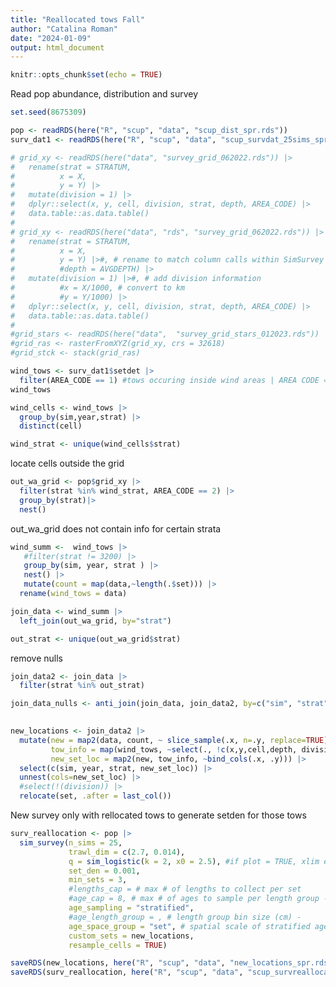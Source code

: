 ```yaml
---
title: "Reallocated tows Fall"
author: "Catalina Roman"
date: "2024-01-09"
output: html_document
---
```


```r
knitr::opts_chunk$set(echo = TRUE)
```

Read pop abundance, distribution and survey
```r
set.seed(8675309)

pop <- readRDS(here("R", "scup", "data", "scup_dist_spr.rds"))
surv_dat1 <- readRDS(here("R", "scup", "data", "scup_survdat_25sims_spr.rds"))

```

```r
# grid_xy <- readRDS(here("data", "survey_grid_062022.rds")) |>
#   rename(strat = STRATUM, 
#          x = X, 
#          y = Y) |>
#   mutate(division = 1) |>
#   dplyr::select(x, y, cell, division, strat, depth, AREA_CODE) |>
#   data.table::as.data.table()
# 
# grid_xy <- readRDS(here("data", "rds", "survey_grid_062022.rds")) |>
#   rename(strat = STRATUM, 
#          x = X, 
#          y = Y) |>#, # rename to match column calls within SimSurvey functions
#          #depth = AVGDEPTH) |>
#   mutate(division = 1) |>#, # add division information
#          #x = X/1000, # convert to km
#          #y = Y/1000) |>
#   dplyr::select(x, y, cell, division, strat, depth, AREA_CODE) |>
#   data.table::as.data.table()
# 
#grid_stars <- readRDS(here("data",  "survey_grid_stars_012023.rds"))
#grid_ras <- rasterFromXYZ(grid_xy, crs = 32618)
#grid_stck <- stack(grid_ras)
```


```r
wind_tows <- surv_dat1$setdet |>
  filter(AREA_CODE == 1) #tows occuring inside wind areas | AREA CODE = 1
wind_tows
```

```r
wind_cells <- wind_tows |>
  group_by(sim,year,strat) |>
  distinct(cell) 

```

```r
wind_strat <- unique(wind_cells$strat)
```

locate cells outside the grid
```r

out_wa_grid <- pop$grid_xy |>
  filter(strat %in% wind_strat, AREA_CODE == 2) |> 
  group_by(strat)|>
  nest() 
```

out_wa_grid does not contain info for certain strata 
```r
wind_summ <-  wind_tows |>
   #filter(strat != 3200) |> 
   group_by(sim, year, strat ) |>
   nest() |>
   mutate(count = map(data,~length(.$set))) |>
  rename(wind_tows = data)
```

```r
join_data <- wind_summ |>
  left_join(out_wa_grid, by="strat") 

out_strat <- unique(out_wa_grid$strat) 
```
remove nulls
```r
join_data2 <- join_data |>
  filter(strat %in% out_strat) 

join_data_nulls <- anti_join(join_data, join_data2, by=c("sim", "strat", "year"))
   

```


```r
new_locations <- join_data2 |>
  mutate(new = map2(data, count, ~ slice_sample(.x, n=.y, replace=TRUE)),
         tow_info = map(wind_tows, ~select(., !c(x,y,cell,depth, division, AREA_CODE, n, n_aged, n_measured, N))),
         new_set_loc = map2(new, tow_info, ~bind_cols(.x, .y))) |>
  select(c(sim, year, strat, new_set_loc)) |>
  unnest(cols=new_set_loc) |>
  #select(!(division)) |>
  relocate(set, .after = last_col())

```

New survey only with rellocated tows to generate setden for those tows
```r

surv_reallocation <- pop |>
  sim_survey(n_sims = 25,
             trawl_dim = c(2.7, 0.014),
             q = sim_logistic(k = 2, x0 = 2.5), #if plot = TRUE, xlim errors
             set_den = 0.001,
             min_sets = 3,
             #lengths_cap = # max # of lengths to collect per set
             #age_cap = 8, # max # of ages to sample per length group - all 8?
             age_sampling = "stratified", 
             #age_length_group = , # length group bin size (cm) - 
             age_space_group = "set", # spatial scale of stratified age sampling - ages taken each tow?
             custom_sets = new_locations,
             resample_cells = TRUE)
```



```r
saveRDS(new_locations, here("R", "scup", "data", "new_locations_spr.rds"))
saveRDS(surv_reallocation, here("R", "scup", "data", "scup_survreallocation_25sims_spr.rds"))
```
